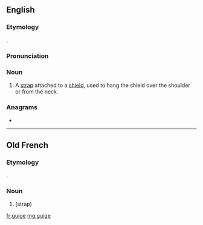 {{also|guīgé}}
==English==
{{wikipedia}}

===Etymology===
{{bor|en|fro|guige}}.

===Pronunciation===
{{IPA|/giːʒ/|/giːd͡ʒ/|lang=en}}

===Noun===
{{en-noun}}

# A [[strap]] attached to a [[shield]], used to hang the shield over the shoulder or from the neck.

===Anagrams===
* {{l|en|gigue}}

----

==Old French==

===Etymology===
{{etyl|frk|fro}} {{m|frk|*widdja}}.

===Noun===
{{fro-noun|f}}

# {{l|en|guige}} (strap)

[[fr:guige]]
[[mg:guige]]